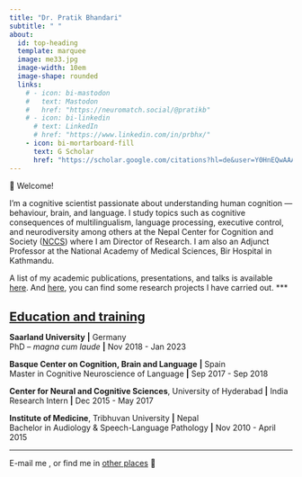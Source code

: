 ```yaml
---
title: "Dr. Pratik Bhandari"
subtitle: " "
about:
  id: top-heading
  template: marquee
  image: me33.jpg
  image-width: 10em
  image-shape: rounded
  links:
    # - icon: bi-mastodon
    #   text: Mastodon
    #   href: "https://neuromatch.social/@pratikb"
    # - icon: bi-linkedin
      # text: LinkedIn
      # href: "https://www.linkedin.com/in/prbhx/"
    - icon: bi-mortarboard-fill
      text: G Scholar
      href: "https://scholar.google.com/citations?hl=de&user=Y0HnEQwAAAAJ&view_op=list_works&sortby=pubdate"
---
```


<!-- :::{#intro} -->
<!-- <i><b>Helping people understand and be understood</b></i> -->

🙏 Welcome! <!-- <i class="bi bi-arrow-right-circle-fill"></i> -->

I'm a cognitive scientist passionate about understanding human cognition --- behaviour, brain, and language.
I study topics such as cognitive consequences of multilingualism, language processing, executive control, and neurodiversity among others at the Nepal Center for Cognition and Society ([NCCS](https://nccs-nepal.github.io/)) where I am Director of Research. I am also an Adjunct Professor at the National Academy of Medical Sciences, Bir Hospital in Kathmandu. 

<!-- [Here](./contents/projects/index.html) is a non-exhaustive list of my research programs,
and [here](https://scholar.google.com/citations?user=Y0HnEQwAAAAJ&hl=en&oi=ao) you can find my publications. -->
A list of my academic publications, presentations, and talks is available [here](https://mfr.de-1.osf.io/render?url=https://osf.io/download/68j3m/?direct%26mode=render).
And [here](./contents/projects/index.html), you can find some research projects I have carried out.
<!-- ::: -->
***
<u><h1 id="education-section" style="text-align: left; font-size: 22px;">Education and training</h1></u>

**Saarland University** **|** Germany\
PhD -- *magna cum laude* **|** Nov 2018 - Jan 2023\

**Basque Center on Cognition, Brain and Language** **|** Spain\
Master in Cognitive Neuroscience of Language **|** Sep 2017 - Sep 2018\

**Center for Neural and Cognitive Sciences**, University of Hyderabad **|** India\
Research Intern **|** Dec 2015 - May 2017\

**Institute of Medicine**, Tribhuvan University **|** Nepal\
Bachelor in Audiology & Speech-Language Pathology **|** Nov 2010 - April 2015

<!-- 
<u><h1 style="text-align: left; font-size: 22px;">Selected publications</h1></u>

**Bhandari, P** (2022). Interaction of top-down and bottom-up processes in spoken language comprehension. [Doctoral dissertation, Saarland University]. *Saarländische Universitäts-und Landesbibliothek*. doi:10.22028/D291-38594. [[html](https://pratik-bhandari.github.io/contents/html-phd/index.html/)]

**Bhandari, P.**, Demberg, V., & Kray, J. (2022). Predictability effects in degraded speech comprehension are reduced as a function of attention. *Language and Cognition, 14*(4), 534-551. [[html](https://doi.org/10.1017/langcog.2022.16)][[pdf](https://mfr.osf.io/render?url=https%3A%2F%2Fosf.io%2Fdownload%2Ftdvhs%2F%3Fdirect%3D%26mode%3Drender)]

**Bhandari, P.**, Prasad, S., & Mishra, R.K. (2020). High proficient bilinguals bring in higher executive control when encountering diverse interlocutors. *Journal of Cultural Cognitive Science. 4*(2), 201-215. [[html](https://doi.org/10.1007/s41809-020-00060-7)] [[pdf](https://mfr.osf.io/render?url=https%3A%2F%2Fosf.io%2Fdownload%2Ffm8da%2F%3Fdirect%3D%26mode%3Drender)]

**Bhandari, P.**, & Khanal, P. (2016). Pride in autistic diversity: against treatment or for inclusion? *The Lancet, 388*(10059), 24477. [[html](https://doi.org/10.1016/S0140-6736(16)32176-6)]
-->

<!-- <p style="font-size: 20px;">Please find all publications and presentations <a href="https://sites.google.com/view/pratik-bhandari/publications">here</a></p> -->

<!-- *** -->
<!-- While you're here, explore my writings in Substack -- [From river to the sea and back](https://drpratik.substack.com/). -->
<!-- <!--literary creations, personal experiences, and scientific musings at "[Scribbles](./contents/literature/index.html)" and "[Blog](./contents/blog/index.html)".--> 


<!-- These are some of my posts: -->

<!-- <!-- 1. [13/03/2023](./contents/blog/posts/2023-03-13_nepal-iq-myth/index.html): The danger and false promise of IQ --> 

<!-- 1. [16/12/2023](./contents/blog/posts/2023-12-16_movie-primer/index.html): 	Identity enigma -->

<!-- 1. [14/08/2023](./contents/blog/posts/2023-08-14_live-n-leave/index.html): Reflections on farewells and returns -->

<!-- 2. [21/01/2023](./contents/blog/posts/2023-01-21_phd-afterthought/index.html): PhD defence: An afterthought -->

<!-- 3. [08/08/2022](./contents/blog/posts/2022-08-08_speech-rate/index.html): Speaking fast and slow -->

<!-- 4. [25/07/2022](./contents/blog/posts/2022-07-25_attention-prediction/index.html): Attention is mostly what you need -->

<!-- 5. [26/10/2021](./contents/literature/posts/2021-10-26-operation-room/index.html): In the operating room -->

<!-- *** -->
<!-- <a rel="me" href="https://neuromatch.social/@pratikb"></a> -->

<!-- <div -->
<!-- <b style="text-align:center;">Subscribe to my newsletter for updates.</b> -->
<!-- </div> -->

<!-- <iframe -->
<!-- src="https://drpratik.substack.com/embed" width="800" height="150" style="border:1px solid #EEE; background:white;" frameborder="0" scrolling="no"> -->
<!-- </iframe> -->

***

E-mail me <a href="mailto:work@pratikb.com"><span class="bi bi-envelope-at-fill"></span></a>, or find me in [other places](./contents/contact.html) 🙂 
